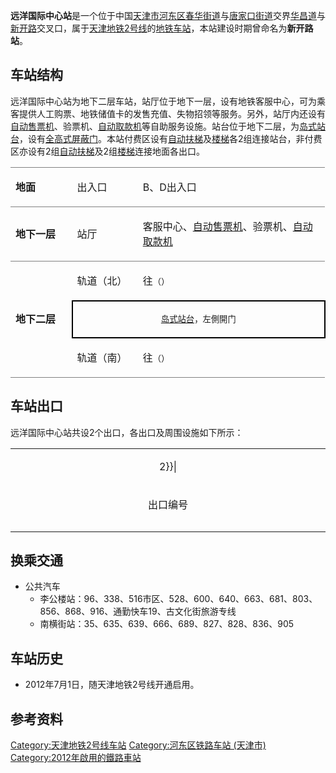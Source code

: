 {{noteTA 
|G1 =Transport}}
{{Infobox station
|name = 远洋国际中心
|eng_name = Yuanyangguojizhongxin
|linecolour = {{天津地铁颜色|2}}
|image = Platform of Yuanyangguojizhongxin Station (20200426110434).jpg
|caption = 远洋国际中心站站台（2020年4月）
|other_name = 
|country = {{PRC}}
|borough = [[天津市|天津市]][[河东区_(天津市)|河东区]][[春华街道|春华街道]]与[[唐家口街道|唐家口街道]]交界
|address = [[华昌道|华昌道]]与[[新开路|新开路]]交叉口
|coordinates = {{coord|39|8|8.6006|N|117|12|56.9308|E|display=inline,title|Region:CH_type}}
|elevation = 
|operator = [[天津轨道交通集团|天津轨道交通集团]]
|lines = {{天津地铁线路名|2|SL}}
|distance = 
|platform = 1座[[岛式站台|岛式站台]]
|tracks = 2条
|bus_routes = 
|bus_stands = 
|connections = 公交站
|structure = 地下车站
|hall = 地下站厅
|depth = 
|levels = 
|interchange = 
|exits = 2个
|lift = 
|escalator = 8条
|architect = 
|architectural_style = 
|colour = 白色
|type = 
|status = 运营中
|code = 
|zone = 
|classification = 
|website = 
|built = 
|opened = 2012年7月1日
|closed = 
|pass_year = 
|passengers = 
|pass_system = 
|pass_rank = 
|mpassengers = 
|trains = 
|station_hours = 
|hours = 
|first = 往{{天津地铁起讫站|2|R}}：06:01<br />往{{天津地铁起讫站|2|L}}：06:01
|last = 往{{天津地铁起讫站|2|R}}：23:20<br />往{{天津地铁起讫站|2|L}}：23:16
|adjacent = {{adjacent stations|system=天津地铁|line=2|left=天津站|right=顺驰桥}}
|other_services = 
|route_map = 
}}
'''远洋国际中心站'''是一个位于中国[[天津市|天津市]][[河东区_(天津市)|河东区]][[春华街道|春华街道]]与[[唐家口街道|唐家口街道]]交界[[华昌道|华昌道]]与[[新开路|新开路]]交叉口，属于[[天津地铁|天津地铁]][[天津地铁2号线|2号线]]的[[地铁车站|地铁车站]]，本站建设时期曾命名为'''新开路站'''。

==车站结构==
远洋国际中心站为地下二层车站，站厅位于地下一层，设有地铁客服中心，可为乘客提供人工购票、地铁储值卡的发售充值、失物招领等服务。另外，站厅内还设有[[自动售票机|自动售票机]]、验票机、[[自动取款机|自动取款机]]等自助服务设施。站台位于地下二层，为[[岛式站台|岛式站台]]，设有[[屏蔽门|全高式屏蔽门]]。本站付费区设有[[自动扶梯|自动扶梯]]及[[楼梯|楼梯]]各2组连接站台，非付费区亦设有2组[[自动扶梯|自动扶梯]]及2组[[楼梯|楼梯]]连接地面各出口。

{|cellspacing=0 cellpadding=3
|-
|style="border-top:solid 1px gray;border-bottom:solid 1px gray;" valign=top width=100|'''地面'''
|style="border-top:solid 1px gray;border-bottom:solid 1px gray;" valign=top width=100|出入口
|style="border-top:solid 1px gray;border-bottom:solid 1px gray;" valign=top width=350|B、D出入口
|-
|style="border-bottom:solid 1px gray;" valign=top|'''地下一层'''
|style="border-bottom:solid 1px gray;" valign=top|站厅
|style="border-bottom:solid 1px gray;" valign=top|客服中心、[[自动售票机|自动售票机]]、验票机、[[自动取款机|自动取款机]]
|-
|style="border-bottom:solid 1px gray;" rowspan=3 valign=top|'''地下二层'''
|轨道（北）
|{{arrow|L}} {{天津地铁线路名|2|c}}往{{站|曹庄}}<small>（{{站|天津站}}）</small>
|-
|style="border-right:solid 2px black;border-left:solid 2px black;border-top:solid 2px black;border-bottom:solid 2px black;" colspan=2|<center><small>[[岛式站台|岛式站台]]，左側開门</small></center>
|-
|style="border-bottom:solid 1px gray;"|轨道（南）
|style="border-bottom:solid 1px gray;"|{{arrow|R}} {{天津地铁线路名|2|c}}往{{站|滨海国际机场}}<small>（{{站|顺驰桥}}）</small>
|}

== 车站出口 ==
远洋国际中心站共设2个出口，各出口及周围设施如下所示：
{| class="wikitable" style="width:65%"
|colspan=4 align="center" bgcolor={{天津地铁颜色|2}}|
|-
! style="width:9%" | 出口编号
! style="width:25%" | 地点
! style="width:53%" | 可到达目的地
! 照片
|-
| align="center" style="border-bottom:none" | {{港鐵出口|B}} || 华昌道南侧、新开路西侧 || 联盛大厦、新开路 || [[File:Exit_B_of_Yuanyangguojizhongxin_Station_(20200828134537).jpg|250px]]
|-
| align="center" style="border-bottom:none" | {{港鐵出口|D}} || 华昌道北侧、新开路东侧 || 嘉华国际商业中心、御樽大酒楼 || 
|}

== 换乘交通 ==
*公共汽车
**李公楼站：96、338、516市区、528、600、640、663、681、803、856、868、916、通勤快车19、古文化街旅游专线
**南横街站：35、635、639、666、689、827、828、836、905

== 车站历史 ==
*2012年7月1日，随天津地铁2号线开通启用。

== 参考资料 ==
<div class="references-small">
<references />
</div>

{{Commonscat|Yuanyangguojizhongxin Station}}

{{天津地铁2号线}}
{{天津轨道交通车站列表}}

[[Category:天津地铁2号线车站|Category:天津地铁2号线车站]]
[[Category:河东区铁路车站_(天津市)|Category:河东区铁路车站 (天津市)]]
[[Category:2012年啟用的鐵路車站|Category:2012年啟用的鐵路車站]]